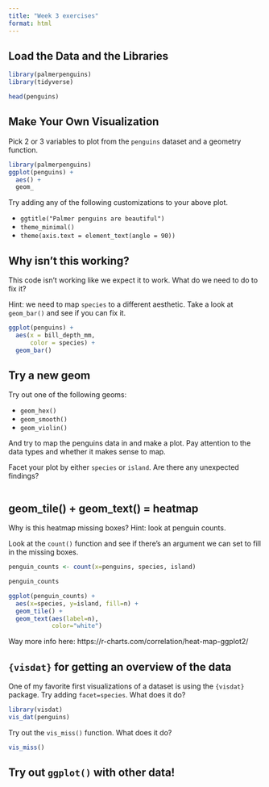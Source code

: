 ```yaml
---
title: "Week 3 exercises"
format: html
---
```


## Load the Data and the Libraries

```r
library(palmerpenguins)
library(tidyverse)

head(penguins)
```

## Make Your Own Visualization

Pick 2 or 3 variables to plot from the `penguins` dataset and a geometry function.

```r
library(palmerpenguins)
ggplot(penguins) +
  aes() +
  geom_

```

Try adding any of the following customizations to your above plot. 

- `ggtitle("Palmer penguins are beautiful")`
- `theme_minimal()`
- `theme(axis.text = element_text(angle = 90))`

## Why isn't this working?

This code isn't working like we expect it to work. What do we need to do to fix it?

Hint: we need to map `species` to a different aesthetic. Take a look at `geom_bar()` and see if you can fix it.

```r
ggplot(penguins) +
  aes(x = bill_depth_mm,
      color = species) +
  geom_bar()
```

## Try a new geom

Try out one of the following geoms:

- `geom_hex()`
- `geom_smooth()`
- `geom_violin()`

And try to map the penguins data in and make a plot. Pay attention to the data types and whether it makes sense to map.

Facet your plot by either `species` or `island`. Are there any unexpected findings?

```r


```


## geom_tile() + geom_text() = heatmap

Why is this heatmap missing boxes? Hint: look at penguin counts.

Look at the `count()` function and see if there's an argument we can set to fill in the missing boxes.

```r
penguin_counts <- count(x=penguins, species, island)

penguin_counts

ggplot(penguin_counts) +
  aes(x=species, y=island, fill=n) +
  geom_tile() +
  geom_text(aes(label=n), 
            color="white")
```
Way more info here: https://r-charts.com/correlation/heat-map-ggplot2/

## `{visdat}` for getting an overview of the data

One of my favorite first visualizations of a dataset is using the `{visdat}` package. Try adding `facet=species`. What does it do?

```r
library(visdat)
vis_dat(penguins)
```

Try out the `vis_miss()` function. What does it do?

```r
vis_miss()
```


## Try out `ggplot()` with other data!

```r


```